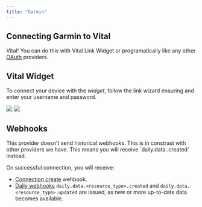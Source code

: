```yaml
---
title: "Garmin"
---
```


## Connecting Garmin to Vital

Vital! You can do this with Vital Link Widget or programatically like any other [OAuth](/api-reference/link/link-oauth-provider) providers.

## Vital Widget

To connect your device with the _widget_, follow the link wizard ensuring and enter your username and password.

<Frame>
  <img
    src="/img/garmin_link_search.jpg"
    className="w-2/5 h-2/5 block mx-auto"
  />
  <img src="/img/garmin_connect.jpg" className="w-2/5 h-2/5 block mx-auto" />
</Frame>

<br />

## Webhooks

<Warning>
  This provider doesn't send historical webhooks. This is in constrast with
  other providers we have. This means you will receive `daily.data.<resource_type>.created` instead.
</Warning>

On successful connection, you will receive:

- [Connection create](/webhooks/data_flow#connection-created) wehbook.
- [Daily webhooks](/webhooks/data_flow#daily-data-flow) `daily.data.<resource_type>.created` and `daily.data.<resource_type>.updated` are issued, as new or more up-to-date data becomes available.
